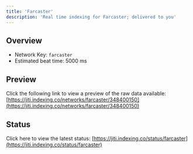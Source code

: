 ```yaml
---
title: 'Farcaster'
description: 'Real time indexing for Farcaster; delivered to you'
---
```


## Overview
- Network Key: `farcaster`
- Estimated beat time: 5000 ms

## Preview
Click the following link to view a preview of the raw data available: [https://jiti.indexing.co/networks/farcaster/348400150](https://jiti.indexing.co/networks/farcaster/348400150)

## Status
Click here to view the latest status: [https://jiti.indexing.co/status/farcaster](https://jiti.indexing.co/status/farcaster)
